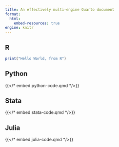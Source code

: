 ```yaml
---
title: An effectively multi-engine Quarto document
format:
  html:
    embed-resources: true
engine: knitr
---
```


::: {.panel-tabset}
## R

```r
print("Hello World, from R")
```

## Python

{{</* embed python-code.qmd */>}}

## Stata

{{</* embed stata-code.qmd */>}}

## Julia

{{</* embed julia-code.qmd */>}}

:::
